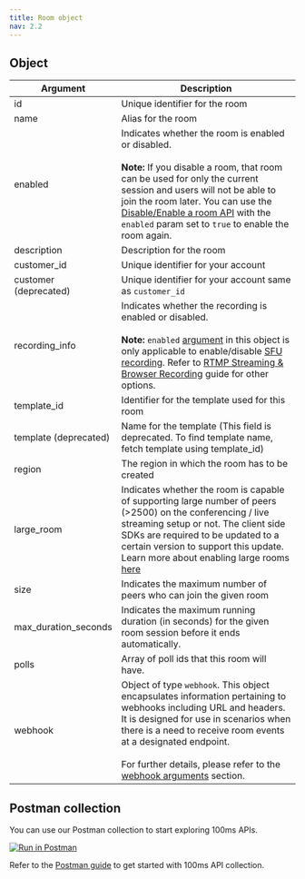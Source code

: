 ```yaml
---
title: Room object
nav: 2.2
---
```


<EndpointRequest title="https://api.100ms.live/v2/rooms" />

## Object

| Argument              | Description                                                                                                                                                                                                                                                                                                                                                                                                             |
|-----------------------|-------------------------------------------------------------------------------------------------------------------------------------------------------------------------------------------------------------------------------------------------------------------------------------------------------------------------------------------------------------------------------------------------------------------------|
| id                    | Unique identifier for the room                                                                                                                                                                                                                                                                                                                                                                                          |
| name                  | Alias for the room                                                                                                                                                                                                                                                                                                                                                                                                      |
| enabled               | Indicates whether the room is enabled or disabled. <br/><br/> **Note:** If you disable a room, that room can be used for only the current session and users will not be able to join the room later. You can use the [Disable/Enable a room API](/server-side/v2/Rooms/disable-or-enable) with the `enabled` param set to `true` to enable the room again.                                                              |
| description           | Description for the room                                                                                                                                                                                                                                                                                                                                                                                                |
| customer_id           | Unique identifier for your account                                                                                                                                                                                                                                                                                                                                                                                      |
| customer (deprecated) | Unique identifier for your account same as `customer_id`                                                                                                                                                                                                                                                                                                                                                                |
| recording_info        | Indicates whether the recording is enabled or disabled. <br/><br/> **Note:** `enabled` [argument](/server-side/v2/Rooms/create-via-api#recording-info-arguments) in this object is only applicable to enable/disable [SFU recording](/server-side/v2/Destinations/recording). Refer to [RTMP Streaming & Browser Recording](/server-side/v2/Destinations/rtmp-streaming-and-browser-recording) guide for other options. |
| template_id           | Identifier for the template used for this room                                                                                                                                                                                                                                                                                                                                                                          |
| template (deprecated) | Name for the template (This field is deprecated. To find template name, fetch template using template_id)                                                                                                                                                                                                                                                                                                               |
| region                | The region in which the room has to be created                                                                                                                                                                                                                                                                                                                                                                          |
| large_room            | Indicates whether the room is capable of supporting large number of peers (>2500) on the conferencing / live streaming setup or not. The client side SDKs are required to be updated to a certain version to support this update. Learn more about enabling large rooms [here](/server-side/v2/how-to-guides/create-large-rooms)                                                                                        |
| size                  | Indicates the maximum number of peers who can join the given room                                                                                                                                                                                                                                                                                                                                                       |
| max_duration_seconds  | Indicates the maximum running duration (in seconds) for the given room session before it ends automatically.                                                                                                                                                                                                                                                                                                            |
| polls                 | Array of poll ids that this room will have.                                                                                                                                                                                                                                                                                                                                                                             |
| webhook               | Object of type `webhook`. This object encapsulates information pertaining to webhooks including URL and headers.<br/>It is designed for use in scenarios when there is a need to receive room events at a designated endpoint. <br/><br/>For further details, please refer to the [webhook arguments](/server-side/v2/Rooms/create-via-api#webhook-arguments) section.                                                  |

## Postman collection

You can use our Postman collection to start exploring 100ms APIs.

[![Run in Postman](https://run.pstmn.io/button.svg)](https://god.gw.postman.com/run-collection/22726679-47dcd974-29d5-4965-a35b-bf9b74a8b25a?action=collection%2Ffork&collection-url=entityId%3D22726679-47dcd974-29d5-4965-a35b-bf9b74a8b25a%26entityType%3Dcollection%26workspaceId%3Dd9145dd6-337b-4761-81d6-21a30b4147a2)

Refer to the [Postman guide](/server-side/v2/introduction/postman-guide) to get started with 100ms API collection.
